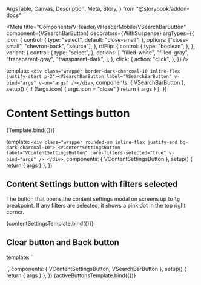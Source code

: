   ArgsTable,
  Canvas,
  Description,
  Meta,
  Story,
} from "@storybook/addon-docs"

<Meta
  title="Components/VHeader/VHeaderMobile/VSearchBarButton"
  component={VSearchBarButton}
  decorators={WithSuspense}
  argTypes={{
    icon: {
      control: {
        type: "select",
        default: "close-small",
      },
      options: ["close-small", "chevron-back", "source"],
    },
    rtlFlip: {
      control: {
        type: "boolean",
      },
    },
    variant: {
      control: {
        type: "select",
      },
      options: [
        "filled-white",
        "filled-gray",
        "transparent-gray",
        "transparent-dark",
      ],
    },
    click: {
      action: "click",
    },
  }}
/>

  template: `<div class="wrapper border-dark-charcoal-10 inline-flex justify-start p-2"><VSearchBarButton label="VSearchBarButton" v-bind="args" v-on="args" /></div>`,
  components: { VSearchBarButton },
  setup() {
    if (!args.icon) {
      args.icon = "close"
    }
    return { args }
  },
})

# Content Settings button

<Description of={VSearchBarButton} />

<ArgsTable of={VSearchBarButton} />

<Canvas>
  <Story
    name="Default"
    args={{
      icon: "close-small",
      label: "VSearchBarButton",
      variant: "filled-white",
    }}
  >
    {Template.bind({})}
  </Story>
</Canvas>

  template: `
    <div class="wrapper rounded-sm inline-flex justify-end bg-dark-charcoal-10">
    <VContentSettingsButton label="VContentSettingsButton" :are-filters-selected="true" v-bind="args" />
    </div>
  `,
  components: { VContentSettingsButton },
  setup() {
    return { args }
  },
})

## Content Settings button with filters selected

The button that opens the content settings modal on screens up to `lg`
breakpoint. If any filters are selected, it shows a pink dot in the top right
corner.

<Canvas>
  <Story name="Content Settings Button with filters selected">
    {contentSettingsTemplate.bind({})}
  </Story>
</Canvas>

## Clear button and Back button

  template: `<div class="wrapper rounded-sm bg-white flex justify-between ring ring-pink">
  <VSearchBarButton
    icon="chevron-back"
    :label="$t('header.back-button')"
    variant="filled-gray"
    :rtl-flip="true"
  />
  <VSearchBarButton
    icon="close-small"
    :label="$t('browsePage.searchForm.clear')"
    variant="transparent-gray"
  />
</div>`,
  components: { VContentSettingsButton, VSearchBarButton },
  setup() {
    return { args }
  },
})

<Canvas>
  <Story name="Clear and Back Buttons">{activeButtonsTemplate.bind({})}</Story>
</Canvas>
